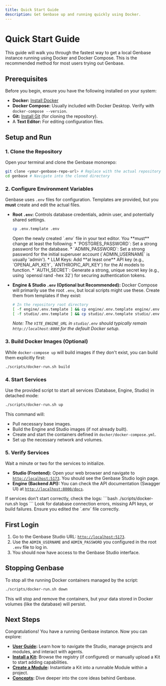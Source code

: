 ```yaml
---
title: Quick Start Guide
description: Get Genbase up and running quickly using Docker.
---
```



# Quick Start Guide

This guide will walk you through the fastest way to get a local Genbase instance running using Docker and Docker Compose. This is the recommended method for most users trying out Genbase.

## Prerequisites

Before you begin, ensure you have the following installed on your system:

*   **Docker:** [Install Docker](https://docs.docker.com/get-docker/)
*   **Docker Compose:** Usually included with Docker Desktop. Verify with `docker-compose --version`.
*   **Git:** [Install Git](https://git-scm.com/book/en/v2/Getting-Started-Installing-Git) (for cloning the repository).
*   A **Text Editor:** For editing configuration files.

## Setup and Run

<Steps>

### 1. Clone the Repository

Open your terminal and clone the Genbase monorepo:

```bash
git clone <your-genbase-repo-url> # Replace with the actual repository URL
cd genbase # Navigate into the cloned directory
```

### 2. Configure Environment Variables

Genbase uses `.env` files for configuration. Templates are provided, but you **must** create and edit the actual files.

*   **Root `.env`:** Controls database credentials, admin user, and potentially shared settings.
    ```bash
    cp .env.template .env
    ```
    <Callout title="Important: Edit .env" intent="warn">
      Open the newly created `.env` file in your text editor. You **must** change at least the following:
      *   `POSTGRES_PASSWORD`: Set a strong password for the database.
      *   `ADMIN_PASSWORD`: Set a strong password for the initial superuser account (`ADMIN_USERNAME` is usually 'admin').
      *   LLM Keys: Add **at least one** API key (e.g., `OPENAI_API_KEY`, `ANTHROPIC_API_KEY`) for the AI models to function.
      *   `AUTH_SECRET`: Generate a strong, unique secret key (e.g., using `openssl rand -hex 32`) for securing authentication tokens.
    </Callout>

*   **Engine & Studio `.env` (Optional but Recommended):** Docker Compose will primarily use the root `.env`, but local scripts might use these. Create them from templates if they exist:
    ```bash
    # In the repository root directory
    [ -f engine/.env.template ] && cp engine/.env.template engine/.env
    [ -f studio/.env.template ] && cp studio/.env.template studio/.env
    ```
    *Note: The `VITE_ENGINE_URL` in `studio/.env` should typically remain `http://localhost:8000` for the default Docker setup.*

### 3. Build Docker Images (Optional)

While `docker-compose up` will build images if they don't exist, you can build them explicitly first:

```bash {{ "title": "Terminal" }}
./scripts/docker-run.sh build
```

### 4. Start Services

Use the provided script to start all services (Database, Engine, Studio) in detached mode:

```bash {{ "title": "Terminal" }}
./scripts/docker-run.sh up
```

This command will:
*   Pull necessary base images.
*   Build the Engine and Studio images (if not already built).
*   Create and start the containers defined in `docker/docker-compose.yml`.
*   Set up the necessary network and volumes.

### 5. Verify Services

Wait a minute or two for the services to initialize.

*   **Studio (Frontend):** Open your web browser and navigate to [`http://localhost:5173`](http://localhost:5173). You should see the Genbase Studio login page.
*   **Engine (Backend API):** You can check the API documentation (Swagger UI) at [`http://localhost:8000/docs`](http://localhost:8000/docs).

<Callout title="Troubleshooting" intent="info">
    If services don't start correctly, check the logs:
    ```bash
    ./scripts/docker-run.sh logs
    ```
    Look for database connection errors, missing API keys, or build failures. Ensure you edited the `.env` file correctly.
</Callout>

</Steps>

## First Login

1.  Go to the Genbase Studio URL: [`http://localhost:5173`](http://localhost:5173).
2.  Use the `ADMIN_USERNAME` and `ADMIN_PASSWORD` you configured in the root `.env` file to log in.
3.  You should now have access to the Genbase Studio interface.

## Stopping Genbase

To stop all the running Docker containers managed by the script:

```bash {{ "title": "Terminal" }}
./scripts/docker-run.sh down
```

This will stop and remove the containers, but your data stored in Docker volumes (like the database) will persist.

## Next Steps

Congratulations! You have a running Genbase instance. Now you can explore:

*   **[User Guide](/user-guide):** Learn how to navigate the Studio, manage projects and modules, and interact with agents.
*   **[Install a Kit](/user-guide/registry):** Browse the registry (if configured) or manually upload a Kit to start adding capabilities.
*   **[Create a Module](/user-guide/modules/creating):** Instantiate a Kit into a runnable Module within a project.
*   **[Concepts](/concepts):** Dive deeper into the core ideas behind Genbase.